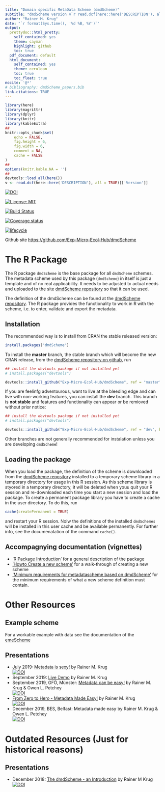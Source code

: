 ```yaml
---
title: "Domain specific MetaData Scheme (dmdScheme)"
subtitle: "dmdScheme version v`r read.dcf(here::here('DESCRIPTION'), all = TRUE)[['Version']]`"
author: "Rainer M. Krug"
date: "`r format(Sys.time(), '%d %B, %Y')`"
output:
  prettydoc::html_pretty:
    self_contained: yes 
    theme: cayman
    highlight: github
    toc: true
  pdf_document: default
  html_document:
    self_contained: yes
    theme: cerulean
    toc: true
    toc_float: true
nocite: '@*'
# bibliography: dmdScheme_papers.bib
link-citations: TRUE
---
```


```r
library(here)
library(magrittr)
library(dplyr)
library(knitr)
library(kableExtra)
##
knitr::opts_chunk$set(
	echo = FALSE,
	fig.height = 6,
	fig.width = 6,
	comment = NA,
	cache = FALSE
)
##
options(knitr.kable.NA = '')
##
devtools::load_all(here())
v <- read.dcf(here::here('DESCRIPTION'), all = TRUE)[['Version']]
```

[![DOI](https://zenodo.org/badge/DOI/10.5281/zenodo.3581970.svg)](https://doi.org/10.5281/zenodo.3581970)

[![License: MIT](https://img.shields.io/badge/License-MIT-yellow.svg)](https://opensource.org/licenses/MIT)

[![Build Status](https://travis-ci.com/Exp-Micro-Ecol-Hub/dmdScheme.svg?branch=master)](https://travis-ci.com/Exp-Micro-Ecol-Hub/dmdScheme)
<!-- [![AppVeyor build status](https://ci.appveyor.com/api/projects/status/github/Exp-Micro-Ecol-Hub/dmdScheme?branch=dev&svg=true)](https://ci.appveyor.com/project/Exp-Micro-Ecol-Hub/dmdScheme) -->

[![Coverage status](https://codecov.io/gh/Exp-Micro-Ecol-Hub/dmdScheme/branch/master/graph/badge.svg)](https://codecov.io/github/Exp-Micro-Ecol-Hub/dmdScheme?branch=dev)

[![lifecycle](https://img.shields.io/badge/lifecycle-maturing-orange.png)](https://www.tidyverse.org/lifecycle/#mturing)
<!-- [![Project Status: WIP – Initial development is in progress, but there has not yet been a stable, usable release suitable for the public.](https://www.repostatus.org/badges/latest/wip.svg)](https://www.repostatus.org/#wip) -->

Github site [https://github.com/Exp-Micro-Ecol-Hub/dmdScheme](https://github.com/Exp-Micro-Ecol-Hub/dmdScheme)

<!-- # User Manual of the dmdScheme -->
<!-- See the vignette "User Manual" at <a href="user_manual.html" target="_blank">vignette 'User manual'</a>. -->

<!-- # Desription and Definition of the dmdScheme -->
<!-- See the vignette "Description" at <a href="description_dmdScheme.html" target="_blank">vignette 'Description'</a>. -->

# The R Package
The R package `dmdScheme` is the base package for all `dmdScheme` schemes. The metadata scheme used by this package (`dmdScheme`) in itself is just a template and of no real applicability. It needs to be adjusted to actual needs and uploaded to the site [dmdScheme repository](https://github.com/Exp-Micro-Ecol-Hub/dmdSchemeRepository/tree/master) so that it can be used.

The definition of the dmdScheme can be found at the [dmdScheme repository](https://github.com/Exp-Micro-Ecol-Hub/dmdSchemeRepository). The R package provides the functionality to work in R with the scheme, i.e. to enter, validate and export the metadata.

## Installation

The recommended way is to install from CRAN the stable released version:

```r
install.packages("dmdScheme")
```


To install the **master** branch, the stable branch which will become the new CRAN release, from the [dmdScheme repository on github](https://github.com/Exp-Micro-Ecol-Hub/dmdScheme/tree/master), run
 
```r
## install the devtools package if not installed yet
# install.packages("devtools")

devtools::install_github("Exp-Micro-Ecol-Hub/dmdScheme", ref = "master", build_opts = NULL)
```
 
If you are feelinfg adventourous, want to live at the bleeding edge and can live with non-working features, you can install the **dev** branch. This branch is **not stable** and features and functionality can appear or be remioved without prior notice:

```r
## install the devtools package if not installed yet
# install.packages("devtools")

devtools::install_github("Exp-Micro-Ecol-Hub/dmdScheme", ref = "dev", build_opts = NULL)
```
 
Other branches are not generally recommended for instalation unless you are developing `dmdScheme`!

## Loading the package

When you load the package, the definition of the scheme is downloaded from the [dmdScheme repository](https://github.com/Exp-Micro-Ecol-Hub/dmdSchemeRepository/tree/master) installed to a temporary scheme library in a temporary directory for usage in this R session. As this scheme library is styored in a temporary directory, it will be deleted when youu quit your R session and re-downloaded each time you start a new session and load the package. To create a permanent package library you have to create a cache in the user directory. To do this, run

```r
cache(createPermanent = TRUE)
```

and restart your R session. Noiw the definitions of the installed `dmdSchemes` will be installed in this user cache and be available permanently. For further info, see the documenatation of the command `cache()`.

## Accompagnying documentation (vignettes)

- <a href="r_package_introduction.html" target="_blank">'R Package Introduction'</a> for a general description of the package
- <a href="Howto_create_new_scheme.html" target="_blank">'Howto Create a new scheme'</a> for a walk-through of creating a new scheme
- <a href="minimum_requirements_dmdScheme.html" target="_blank">'Minimum requirements for metadatascheme based on dmdScheme'</a> for the minimum requirements of what a new scheme definition must contain.

# Other Resources

## Example scheme

For a workable example with data see the documentation of the [emeScheme](https://exp-micro-ecol-hub.github.io/emeScheme/)

## Presentations

- July 2019: [Metadata is sexy!](https://rkrug.github.io/metadata_is_sexy/metadata_is_sexy.html) by Rainer M. Krug  
    [![DOI](https://zenodo.org/badge/DOI/10.5281/zenodo.3246331.svg)](https://doi.org/10.5281/zenodo.3246331)
- September 2019: [Live Demo](https://rkrug.github.io/LiveDemoDmdScheme/) by Rainer M. Krug  
- September 2019, GFÖ, Münster: [Metadata can be easy!](https://rkrug.github.io/GFO_2019) by Rainer M. Krug & Owen L. Petchey   
    [![DOI](https://zenodo.org/badge/DOI/10.5281/zenodo.3386077.svg)](https://doi.org/10.5281/zenodo.3386077)
- [From Zero to Hero - Metadata Made Easy!](https://rkrug.github.io/from_zero_to_hero-metadata_made_easy/from_zero_to_hero-metadata_can_be_easy.html) by Rainer M. Krug   
    [![DOI](https://zenodo.org/badge/DOI/10.5281/zenodo.3517816.svg)](https://doi.org/10.5281/zenodo.3517816)
- December 2019, BES, Belfast: Metadata made easy by Rainer M. Krug & Owen L. Petchey   
    [![DOI](https://zenodo.org/badge/DOI/10.5281/zenodo.3571351.svg)](https://doi.org/10.5281/zenodo.3571351)


# Outdated Resources (**Just for historical reasons**)
## Presentations
- December 2018: [The dmdScheme - an Introduction](https://rkrug.github.io/emeScheme_Introduction/The_emeScheme.html) by Rainer M Krug  
    [![DOI](https://zenodo.org/badge/DOI/10.5281/zenodo.2244998.svg)](https://doi.org/10.5281/zenodo.2244998)
